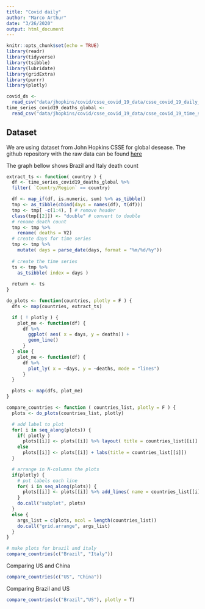 ```yaml
---
title: "Covid daily"
author: "Marco Arthur"
date: "3/26/2020"
output: html_document
---
```


```r
knitr::opts_chunk$set(echo = TRUE)
library(readr)
library(tidyverse)
library(tsibble)
library(lubridate)
library(gridExtra)
library(purrr)
library(plotly)

covid_ds <-
  read_csv("data/jhopkins/covid/csse_covid_19_data/csse_covid_19_daily_reports/03-25-2020.csv")
time_series_covid19_deaths_global <-
  read_csv("data/jhopkins/covid/csse_covid_19_data/csse_covid_19_time_series/time_series_covid19_deaths_global.csv")

```

## Dataset

We are using dataset from John Hopkins CSSE for global desease. The github
repository with the raw data can be found
[here](https://github.com/CSSEGISandData/COVID-19)

The graph bellow shows Brazil and Italy death count
```r


extract_ts <- function( country ) {
  df <- time_series_covid19_deaths_global %>%
  filter( `Country/Region` == country)

  df <- map_if(df, is.numeric, sum) %>% as_tibble()
  tmp <- as_tibble(cbind(days = names(df), t(df)))
  tmp <- tmp[ -c(1:4), ] # remove header
  class(tmp[[2]]) <- "double" # convert to double
  # rename death count
  tmp <- tmp %>%
    rename( deaths = V2) 
  # create days for time series
  tmp <- tmp %>%
    mutate( days = parse_date(days, format = "%m/%d/%y"))
  
  # create the time series
  ts <- tmp %>%
    as_tsibble( index = days )
  
  return <- ts
}

do_plots <- function(countries, plotly = F ) {
  dfs <- map(countries, extract_ts)

  if ( ! plotly ) {
    plot_me <- function(df) {
      df %>% 
        ggplot( aes( x = days, y = deaths)) +
        geom_line()
      }
  } else {
    plot_me <- function(df) {
      df %>% 
        plot_ly( x = ~days, y = ~deaths, mode = "lines")
      }
  }

  plots <- map(dfs, plot_me)
}

compare_countries <- function ( countries_list, plotly = F ) {
  plots <- do_plots(countries_list, plotly)

  # add label to plot
  for( i in seq_along(plots)) {
    if( plotly )
      plots[[i]] <- plots[[i]] %>% layout( title = countries_list[[i]] )
    else
      plots[[i]] <- plots[[i]] + labs(title = countries_list[[i]])
  }

  # arrange in N-columns the plots
  if(plotly) {
    # put labels each line
    for( i in seq_along(plots)) {
      plots[[i]] <- plots[[i]] %>% add_lines( name = countries_list[[i]] )
    }
    do.call("subplot", plots)
  }
  else { 
    args_list = c(plots, ncol = length(countries_list))
    do.call("grid.arrange", args_list)  
  }
}

# make plots for brazil and italy
compare_countries(c("Brazil", "Italy"))
```


Comparing US and China
```r
compare_countries(c("US", "China"))
```

Comparing Brazil and US

```r
compare_countries(c("Brazil","US"), plotly = T)
```

